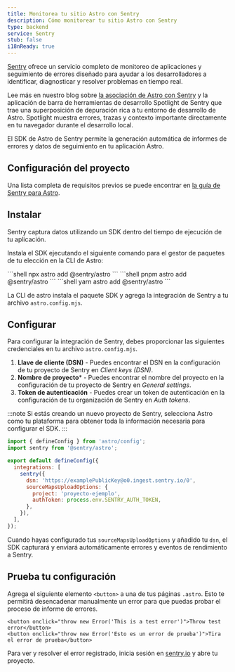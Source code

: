```yaml
---
title: Monitorea tu sitio Astro con Sentry
description: Cómo monitorear tu sitio Astro con Sentry
type: backend
service: Sentry
stub: false
i18nReady: true
---
```


[Sentry](https://sentry.io) ofrece un servicio completo de monitoreo de aplicaciones y seguimiento de errores diseñado para ayudar a los desarrolladores a identificar, diagnosticar y resolver problemas en tiempo real.

Lee más en nuestro blog sobre [la asociación de Astro con Sentry](https://astro.build/blog/sentry-official-monitoring-partner/) y la aplicación de barra de herramientas de desarrollo Spotlight de Sentry que trae una superposición de depuración rica a tu entorno de desarrollo de Astro. Spotlight muestra errores, trazas y contexto importante directamente en tu navegador durante el desarrollo local.

El SDK de Astro de Sentry permite la generación automática de informes de errores y datos de seguimiento en tu aplicación Astro.

## Configuración del proyecto

Una lista completa de requisitos previos se puede encontrar en [la guía de Sentry para Astro](https://docs.sentry.io/platforms/javascript/guides/astro/#prerequisites).

## Instalar

Sentry captura datos utilizando un SDK dentro del tiempo de ejecución de tu aplicación.

Instala el SDK ejecutando el siguiente comando para el gestor de paquetes de tu elección en la CLI de Astro:

<PackageManagerTabs>
  <Fragment slot="npm">
  ```shell
  npx astro add @sentry/astro
  ```
  </Fragment>
  <Fragment slot="pnpm">
  ```shell
  pnpm astro add @sentry/astro
  ```
  </Fragment>
  <Fragment slot="yarn">
  ```shell
  yarn astro add @sentry/astro
  ```
  </Fragment>
</PackageManagerTabs>

La CLI de astro instala el paquete SDK y agrega la integración de Sentry a tu archivo `astro.config.mjs`.

## Configurar

Para configurar la integración de Sentry, debes proporcionar las siguientes credenciales en tu archivo `astro.config.mjs`.

1. **Llave de cliente (DSN)** - Puedes encontrar el DSN en la configuración de tu proyecto de Sentry en *Client keys (DSN)*.
2. **Nombre de proyecto*** - Puedes encontrar el nombre del proyecto en la configuración de tu proyecto de Sentry en *General settings*.
3. **Token de autenticación** - Puedes crear un token de autenticación en la configuración de tu organización de Sentry en *Auth tokens*.

:::note
Si estás creando un nuevo proyecto de Sentry, selecciona Astro como tu plataforma para obtener toda la información necesaria para configurar el SDK.
:::

```js title="astro.config.mjs" ins={2, 6-12}
import { defineConfig } from 'astro/config';
import sentry from '@sentry/astro';

export default defineConfig({
  integrations: [
    sentry({
      dsn: 'https://examplePublicKey@o0.ingest.sentry.io/0',
      sourceMapsUploadOptions: {
        project: 'proyecto-ejemplo',
        authToken: process.env.SENTRY_AUTH_TOKEN,
      },
    }),
  ],
});
```
Cuando hayas configurado tus `sourceMapsUploadOptions` y añadido tu `dsn`, el SDK capturará y enviará automáticamente errores y eventos de rendimiento a Sentry.

## Prueba tu configuración

Agrega el siguiente elemento `<button>` a una de tus páginas `.astro`. Esto te permitirá desencadenar manualmente un error para que puedas probar el proceso de informe de errores.

```astro title="src/pages/index.astro"
<button onclick="throw new Error('This is a test error')">Throw test error</button>
<button onclick="throw new Error('Esto es un error de prueba')">Tira el error de prueba</button>
```

Para ver y resolver el error registrado, inicia sesión en [sentry.io](https://sentry.io/) y abre tu proyecto.
